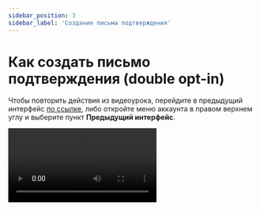 ```yaml
---
sidebar_position: 3
sidebar_label: 'Создание письма подтверждения'
---
```



# Как создать письмо подтверждения (double opt-in)

Чтобы повторить действия из видеоурока, перейдите в предыдущий интерфейс [по ссылке](https://sendsay.ru/account/#dashboard), либо откройте меню аккаунта в правом верхнем углу и выберите пункт **Предыдущий интерфейс**.

<Video src="https://www.youtube.com/embed/TRif-zl_F3g" />
